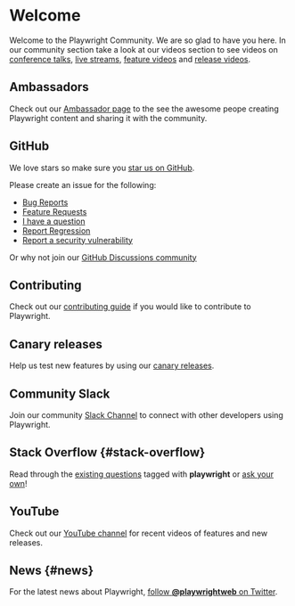 # Welcome

Welcome to the Playwright Community. We are so glad to have you here. In our community section take a look at our videos section to see videos on [conference talks](./conference-videos), [live streams](./live-streams), [feature videos](./feature-videos) and [release videos](./release-videos).

## Ambassadors

Check out our [Ambassador page](./ambassadors) to the see the awesome peope creating Playwright content and sharing it with the community.

## GitHub

We love stars so make sure you [star us on GitHub](https://github.com/microsoft/playwright).

Please create an issue for the following:

- [Bug Reports](https://github.com/microsoft/playwright/issues/new?assignees=&labels=&template=bug.md&title=%5BBUG%5D)
- [Feature Requests](https://github.com/microsoft/playwright/issues/new?assignees=&labels=&template=feature_request.md&title=%5BFeature%5D)
- [I have a question](https://github.com/microsoft/playwright/issues/new?assignees=&labels=&template=question.md&title=%5BQuestion%5D)
- [Report Regression](https://github.com/microsoft/playwright/issues/new?assignees=&labels=&template=regression.md&title=%5BREGRESSION%5D%3A+)
- [Report a security vulnerability](https://github.com/microsoft/playwright/security/policy)

Or why not join our [GitHub Discussions community](https://github.com/microsoft/playwright/discussions)

## Contributing

Check out our [contributing guide](https://github.com/microsoft/playwright/blob/main/CONTRIBUTING.md) if you would like to contribute to Playwright.

## Canary releases

Help us test new features by using our [canary releases](./canary-releases.mdx).

## Community Slack

Join our community [Slack Channel](https://aka.ms/playwright-slack) to connect with other developers using Playwright.

## Stack Overflow {#stack-overflow}

Read through the [existing questions](https://stackoverflow.com/tags/playwright) tagged with **playwright** or [ask your own](https://stackoverflow.com/questions/ask?tags=playwright)!

## YouTube

Check out our [YouTube channel](https://www.youtube.com/channel/UC46Zj8pDH5tDosqm1gd7WTg) for recent videos of features and new releases.

## News {#news}

For the latest news about Playwright, [follow **@playwrightweb** on Twitter](https://twitter.com/playwrightweb).
